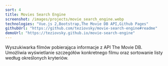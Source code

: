 ```yaml
---
sort: 4
title: Movies Search Engine
screenshot: /images/projects/movie_search_engine.webp
technologies: "Vue.js 2,Bootstrap,The Movie DB API,Github Pages"
githubUrl: "https://github.com/teziovsky/movie-search-engine#readme"
demoUrl: "https://teziovsky.github.io/movie-search-engine"
---
```


Wyszukiwarka filmów pobierająca informacje z API The Movie DB. Umożliwia wyświetlanie szczegółów konkretnego filmu oraz sortowanie listy według określonych kryteriów.
